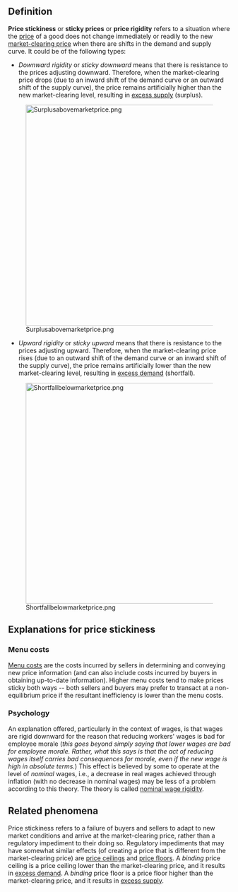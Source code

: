 ==Definition==

'''Price stickiness''' or '''sticky prices''' or '''price rigidity''' refers to a situation where the [[price]] of a good does not change immediately or readily to the new [[market-clearing price]] when there are shifts in the demand and supply curve. It could be of the following types:

* ''Downward rigidity'' or ''sticky downward'' means that there is resistance to the prices adjusting downward. Therefore, when the market-clearing price drops (due to an inward shift of the demand curve or an outward shift of the supply curve), the price remains artificially higher than the new market-clearing level, resulting in [[excess supply]] (surplus).

[[File:Surplusabovemarketprice.png|500px]]

* ''Upward rigidity'' or ''sticky upward'' means that there is resistance to the prices adjusting upward. Therefore, when the market-clearing price rises (due to an outward shift of the demand curve or an inward shift of the supply curve), the price remains artificially lower than the new market-clearing level, resulting in [[excess demand]] (shortfall).

[[File:Shortfallbelowmarketprice.png|500px]]

==Explanations for price stickiness==

===Menu costs===

[[Menu cost]]s are the costs incurred by sellers in determining and conveying new price information (and can also include costs incurred by buyers in obtaining up-to-date information). Higher menu costs tend to make prices sticky both ways -- both sellers and buyers may prefer to transact at a non-equilibrium price if the resultant inefficiency is lower than the menu costs.

===Psychology===

An explanation offered, particularly in the context of wages, is that wages are rigid downward for the reason that reducing workers' wages is bad for employee morale (''this goes beyond simply saying that lower wages are bad for employee morale. Rather, what this says is that the act of reducing wages itself carries bad consequences for morale, even if the new wage is high in absolute terms.'') This effect is believed by some to operate at the level of ''nominal'' wages, i.e., a decrease in real wages achieved through inflation (with no decrease in nominal wages) may be less of a problem according to this theory. The theory is called [[nominal wage rigidity]].

==Related phenomena==

Price stickiness refers to a failure of buyers and sellers to adapt to new market conditions and arrive at the market-clearing price, rather than a regulatory impediment to their doing so. Regulatory impediments that may have somewhat similar effects (of creating a price that is different from the market-clearing price) are [[price ceiling]]s and [[price floor]]s. A ''binding'' price ceiling is a price ceiling lower than the market-clearing price, and it results in [[excess demand]]. A ''binding'' price floor is a price floor higher than the market-clearing price, and it results in [[excess supply]].
